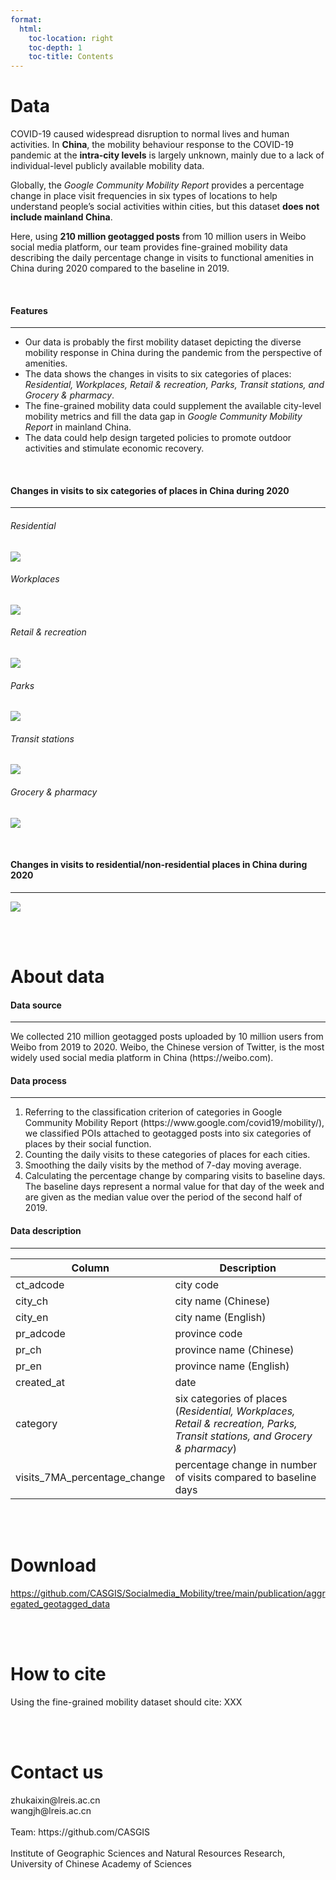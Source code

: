 ```yaml
---
format:
  html:
    toc-location: right
    toc-depth: 1
    toc-title: Contents
---
```


# Data

COVID-19 caused widespread disruption to normal lives and human activities. In **China**, the mobility behaviour response to the COVID-19 pandemic at the **intra-city levels** is largely unknown, mainly due to a lack of individual-level publicly available mobility data.

Globally, the *Google Community Mobility Report* provides a percentage change in place visit frequencies in six types of locations to help understand people's social activities within cities, but this dataset **does not include mainland China**.

Here, using **210 million geotagged posts** from 10 million users in Weibo social media platform, our team provides fine-grained mobility data describing the daily percentage change in visits to functional amenities in China during 2020 compared to the baseline in 2019.

<br>

#### Features

***

- Our data is probably the first mobility dataset depicting the diverse mobility response in China during the pandemic from the perspective of amenities.
- The data shows the changes in visits to six categories of places: *Residential, Workplaces, Retail & recreation, Parks, Transit stations, and Grocery & pharmacy*.
- The fine-grained mobility data could supplement the available city-level mobility metrics and fill the data gap in *Google Community Mobility Report* in mainland China.
- The data could help design targeted policies to promote outdoor activities and stimulate economic recovery.

<br>

#### Changes in visits to six categories of places in China during 2020

***

::: panel-tabset
###### Residential

![](img/data1.png){fig-align="center"}

###### Workplaces

![](img/data1.png){fig-align="center"}

###### Retail & recreation

![](img/data1.png){fig-align="center"}

###### Parks

![](img/data1.png){fig-align="center"}

###### Transit stations

![](img/data1.png){fig-align="center"}

###### Grocery & pharmacy

![](img/data1.png){fig-align="center"}
:::

<br>

#### Changes in visits to residential/non-residential places in China during 2020

***

![](img/data2.png){fig-align="center"}

<br>
<br>

# About data

#### Data source

***

We collected 210 million geotagged posts uploaded by 10 million users from Weibo from 2019 to 2020. Weibo, the Chinese version of Twitter, is the most widely used social media platform in China (https://weibo.com).

#### Data process

***

1. Referring to the classification criterion of categories in Google Community Mobility Report (https://www.google.com/covid19/mobility/), we classified POIs attached to geotagged posts into six categories of places by their social function.
2. Counting the daily visits to these categories of places for each cities.
3. Smoothing the daily visits by the method of 7-day moving average.
4. Calculating the percentage change by comparing visits to baseline days. The baseline days represent a normal value for that day of the week and are given as the median value over the period of the second half of 2019.

#### Data description

***

| Column                       | Description                                                                                                                |
|-----------------|-------------------------------------------------------|
| ct_adcode                    | city code                                                                                                                  |
| city_ch                      | city name (Chinese)                                                                                                        |
| city_en                      | city name (English)                                                                                                        |
| pr_adcode                    | province code                                                                                                              |
| pr_ch                        | province name (Chinese)                                                                                                    |
| pr_en                        | province name (English)                                                                                                    |
| created_at                   | date                                                                                                                       |
| category                     | six categories of places (*Residential, Workplaces, Retail & recreation, Parks, Transit stations, and Grocery & pharmacy*) |
| visits_7MA_percentage_change | percentage change in number of visits compared to baseline days

<br>
<br>

# Download
<https://github.com/CASGIS/Socialmedia_Mobility/tree/main/publication/aggregated_geotagged_data>

<br>
<br>

# How to cite

Using the fine-grained mobility dataset should cite: XXX

<br>
<br>


# Contact us

zhukaixin\@lreis.ac.cn<br> wangjh\@lreis.ac.cn<br> <br> Team: https://github.com/CASGIS<br> <br> Institute of Geographic Sciences and Natural Resources Research,<br> University of Chinese Academy of Sciences
